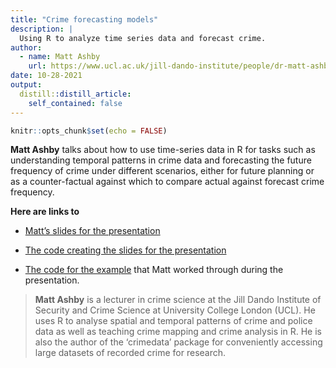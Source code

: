```yaml
---
title: "Crime forecasting models"
description: |
  Using R to analyze time series data and forecast crime.
author:
  - name: Matt Ashby
    url: https://www.ucl.ac.uk/jill-dando-institute/people/dr-matt-ashby
date: 10-28-2021
output:
  distill::distill_article:
    self_contained: false
---
```



```r
knitr::opts_chunk$set(echo = FALSE)
```


**Matt Ashby** talks about how to use time-series data in R for tasks such as understanding temporal patterns in crime data and forecasting the future frequency of crime under different scenarios, either for future planning or as a counter-factual against which to compare actual against forecast crime frequency.

**Here are links to**

* [Matt's slides for the presentation](http://lesscrime.info/slides/time-series-models-nscr/#1)

* [The code creating the slides for the presentation](  https://github.com/mpjashby/police-crime-forecasting/blob/master/output/forecasting-time-series-in-r.Rmd)

* [The code for the example](https://github.com/mpjashby/police-crime-forecasting/blob/master/output/forecasting-time-series-in-r-example.R) that Matt worked 
 through during the presentation.



> **Matt Ashby** is a lecturer in crime science at the Jill Dando Institute of Security and Crime Science at University College London (UCL). He uses R to analyse spatial and temporal patterns of crime and police data as well as teaching crime mapping and crime analysis in R. He is also the author of the ‘crimedata’ package for conveniently accessing large datasets of recorded crime for research.



